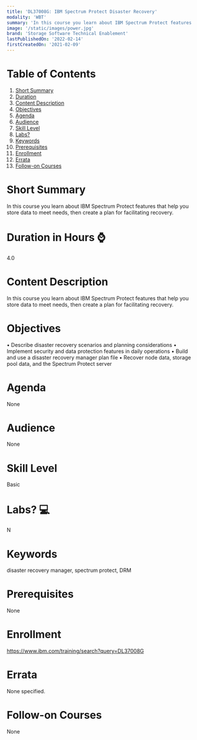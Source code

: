 ```yaml
---
title: 'DL37008G: IBM Spectrum Protect Disaster Recovery'
modality: 'WBT'
summary: 'In this course you learn about IBM Spectrum Protect features that help you store data to meet needs, then create a plan for facilitating recovery. '
image: '/static/images/power.jpg'
brand: 'Storage Software Technical Enablement'
lastPublishedOn: '2022-02-14'
firstCreatedOn: '2021-02-09'
---
```

# Table of Contents
1.  [Short Summary](#short-summary)
2.  [Duration](#duration-in-hours-)
3.  [Content Description](#content-description)
4.  [Objectives](#objectives)
5.  [Agenda](#agenda)
6.  [Audience](#audience)
7.  [Skill Level](#skill-level)
8.  [Labs?](#labs-)
9.  [Keywords](#keywords)
10. [Prerequisites](#prerequisites)
11. [Enrollment](#enrollment)
12. [Errata](#errata)
13. [Follow-on Courses](#follow-on-courses)

# Short Summary
In this course you learn about IBM Spectrum Protect features that help you store data to meet needs, then create a plan for facilitating recovery. 

# Duration in Hours ⌚
4.0

# Content Description
In this course you learn about IBM Spectrum Protect features that help you store data to meet needs, then create a plan for facilitating recovery. 

# Objectives
• Describe disaster recovery scenarios and planning considerations • Implement security and data protection features in daily operations • Build and use a disaster recovery manager plan file • Recover node data, storage pool data, and the Spectrum Protect server



# Agenda
None

# Audience
None

# Skill Level
Basic               

# Labs? 💻
N

# Keywords
disaster recovery manager, spectrum protect, DRM

# Prerequisites
None

# Enrollment
https://www.ibm.com/training/search?query=DL37008G

# Errata
None specified.

# Follow-on Courses
None


